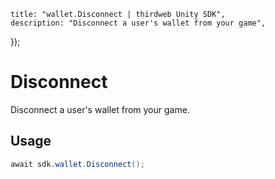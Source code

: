 
	title: "wallet.Disconnect | thirdweb Unity SDK",
	description: "Disconnect a user's wallet from your game",
});

# Disconnect

Disconnect a user's wallet from your game.

## Usage

```csharp
await sdk.wallet.Disconnect();
```
